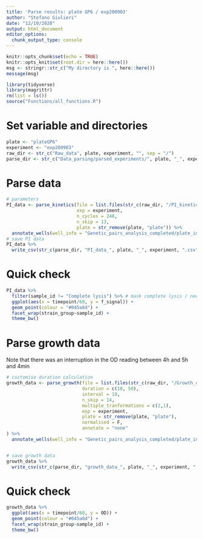 ```yaml
---
title: 'Parse results: plate GP6 / exp200903'
author: "Stefano Giulieri"
date: "12/10/2020"
output: html_document
editor_options: 
  chunk_output_type: console
---
```


```r
knitr::opts_chunk$set(echo = TRUE)
knitr::opts_knit$set(root.dir = here::here())
msg <- stringr::str_c("My directory is ", here::here())
message(msg)
```

```r
library(tidyverse)
library(magrittr)
rm(list = ls())
source("Functions/all_functions.R")
```

# Set variable and directories

```r
plate <- "plateGP6"
experiment <- "exp200903"
raw_dir <- str_c("Raw_data", plate, experiment, "", sep = "/")
parse_dir <- str_c("Data_parsing/parsed_experiments/", plate, "_", experiment, "/")
```

# Parse data

```r
# parameters
PI_data <- parse_kinetics(file = list.files(str_c(raw_dir, "/PI_kinetics"), full.names = T, recursive = T),
                          exp = experiment,
                          n_cycles = 240,
                          n_skip = 13,
                          plate = str_remove(plate, "plate")) %>%
  annotate_wells(well_info = "Genetic_pairs_analysis_completed/plate_info/well_info.csv")
# save PI data
PI_data %>%
  write_csv(str_c(parse_dir, "PI_data_", plate, "_", experiment, ".csv"))
```

# Quick check

```r
PI_data %>%
  filter(sample_id != "Complete lysis") %>% # mask complete lysis / need to scale because of very high values in these wells
  ggplot(aes(x = timepoint/60, y = f_signal)) +
  geom_point(colour = "#045a8d") +
  facet_wrap(strain_group~sample_id) +
  theme_bw()
```


# Parse growth data

Note that there was an interruption in the OD reading between 4h and 5h and 4min

```r
# customise duration calculation
growth_data <- parse_growth(file = list.files(str_c(raw_dir, "/Growth_curves"), full.names = T, recursive = T),
                            duration = c(18, 50),
                            interval = 10,
                            n_skip = 14,
                            multiple_tranformations = c(2,1),
                            exp = experiment,
                            plate = str_remove(plate, "plate"),
                            normalised = F,
                            annotate = "none"
) %>%
  annotate_wells(well_info = "Genetic_pairs_analysis_completed/plate_info/well_info.csv")


# save growth data
growth_data %>%
  write_csv(str_c(parse_dir, "growth_data_", plate, "_", experiment, ".csv"))
```

# Quick check

```r
growth_data %>%
  ggplot(aes(x = timepoint/60, y = OD)) +
  geom_point(colour = "#045a8d") +
  facet_wrap(strain_group~sample_id) +
  theme_bw()
```

